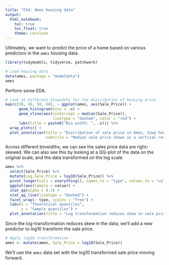```yaml
---
title: "Ch4: Ames housing data"
output:
  html_notebook:
    toc: true
    toc_float: true
    theme: cerulean
---
```


Ultimately, we want to predict the price of a home based on various predictors in the `ames` housing data. 

```r
library(tidymodels, tidyverse, patchwork)

# Load housing data
data(ames, package = "modeldata")
ames

```

Perform some EDA.

```r
# Look at different binwidths for the distribution of housing price
map(c(30, 40, 50, 60), ~ ggplot(ames, aes(Sale_Price)) + 
      geom_histogram(bins = .x) + 
      geom_vline(aes(xintercept = median(Sale_Price)), 
                     linetype = "dashed", color = "red") + 
      labs(title = paste0("Bin width: ", .x))) %>% 
  wrap_plots() + 
  plot_annotation(title = "Distribution of sale price in Ames, Iowa housing data", 
                  subtitle = "Median sale price shown as a vertical red dashed line")

```

Across different binwidths, we can see the sales price data are right-skewed.  We can also see this by looking at a QQ-plot of the data on the original scale, and the data transformed on the log scale.

```r
ames %>% 
  select(Sale_Price) %>% 
  mutate(Log_Sale_Price = log10(Sale_Price)) %>% 
  pivot_longer(cols = everything(), names_to = "type", values_to = "value") %>% 
  ggplot(aes(sample = value)) + 
  stat_qq(alpha = 0.2) + 
  stat_qq_line(linetype = "dashed") + 
  facet_wrap(~ type, scales = "free") + 
  labs(x = "Theoretical quantiles", 
       y = "Sample quantiles") +
  plot_annotation(title = "Log transformation reduces skew in sale price")
```

Since the log-transformation reduces skew in the data, we'll add a new predictor to log10 transform the sale price.

```r
# Apply log10 transformation
ames <- mutate(ames, Sale_Price = log10(Sale_Price))

```

We'll use the `ames` data set with the log10 transformed sale price moving forward.



